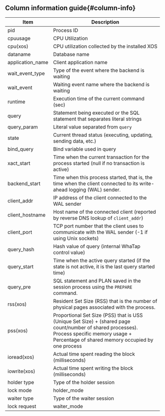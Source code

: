 ## Column information guide{#column-info}

| Item             | Description                                                                                                                                                                                          |
| ---------------- | ---------------------------------------------------------------------------------------------------------------------------------------------------------------------------------------------------- |
| pid              | Process ID                                                                                                                                                                                           |
| cpuusage         | CPU Utilization                                                                                                                                                                                      |
| cpu(xos)         | CPU utilization collected by the installed XOS                                                                                                                                                       |
| dataname         | Database name                                                                                                                                                                                        |
| application_name | Client application name                                                                                                                                                                              |
| wait_event_type  | Type of the event where the backend is waiting                                                                                                                                                       |
| wait_event       | Waiting event name where the backend is waiting                                                                                                                                                      |
| runtime          | Execution time of the current command (sec)                                                                                                                                                          |
| query            | Statement being executed or the SQL statement that separates literal strings                                                                                                                         |
| query_param      | Literal value separated from `query`                                                                                                                                                                 |
| state            | Current thread status (executing, updating, sending data, etc.)                                                                                                                                      |
| bind_query       | Bind variable used in query                                                                                                                                                                          |
| xact_start       | Time when the current transaction for the process started (null if no transaction is active)                                                                                                         |
| backend_start    | Time when this process started, that is, the time when the client connected to its write-ahead logging (WAL) sender.                                                                                 |
| client_addr      | IP address of the client connected to the WAL sender                                                                                                                                                 |
| client_hostname  | Host name of the connected client (reported by reverse DNS lookup of `client_addr`)                                                                                                                  |
| client_port      | TCP port number that the client uses to communicate with the WAL sender (-1 if using Unix sockets)                                                                                                   |
| query_hash       | Hash value of query (internal WhaTap control value)                                                                                                                                                  |
| query_start      | Time when the active query started (if the state is not active, it is the last query started time)                                                                                                   |
| query_pre        | SQL statement and PLAN saved in the session process using the `PREPARE` command.                                                                                                                     |
| rss(xos)         | Resident Set Size (RSS) that is the number of physical pages associated with the process.                                                                                                            |
| pss(xos)         | Proportional Set Size (PSS) that is USS (Unique Set Size) + (shared page count/number of shared processes). <br/>Process specific memory usage + Percentage of shared memory occupied by one process |
| ioread(xos)      | Actual time spent reading the block (milliseconds)                                                                                                                                                   |
| iowrite(xos)     | Actual time spent writing the block (milliseconds)                                                                                                                                                   |
| holder type      | Type of the holder session                                                                                                                                                                           |
| lock mode        | holder_mode                                                                                                                                                                                          |
| waiter type      | Type of the waiter session                                                                                                                                                                           |
| lock request     | waiter_mode                                                                                                                                                                                          |
